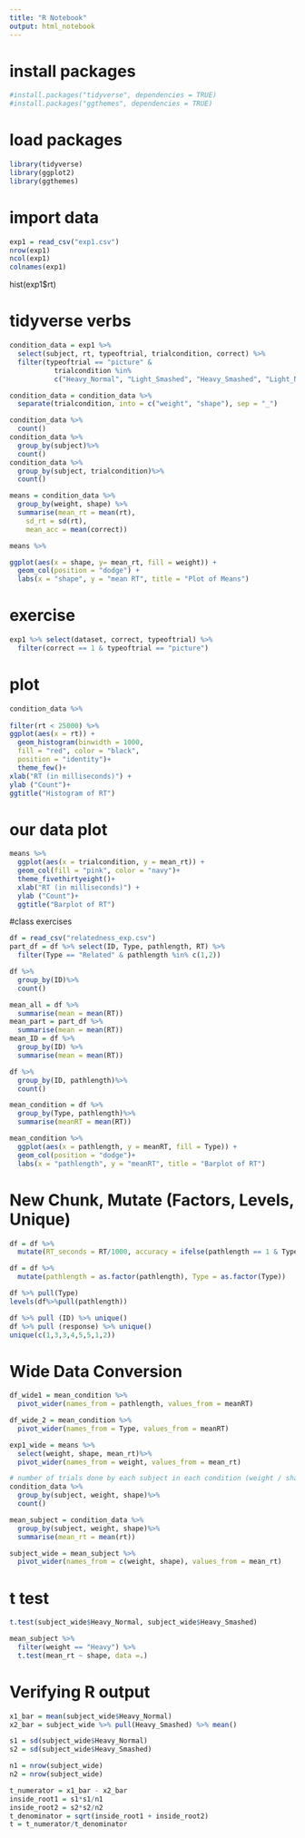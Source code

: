 ```yaml
---
title: "R Notebook"
output: html_notebook
---
```

# install packages
```r
#install.packages("tidyverse", dependencies = TRUE)
#install.packages("ggthemes", dependencies = TRUE)
```
# load packages
```r
library(tidyverse)
library(ggplot2)
library(ggthemes)
```
# import data
```r
exp1 = read_csv("exp1.csv")
nrow(exp1)
ncol(exp1)
colnames(exp1)
```
hist(exp1$rt)

# tidyverse verbs
```r
condition_data = exp1 %>%
  select(subject, rt, typeoftrial, trialcondition, correct) %>%
  filter(typeoftrial == "picture" &
           trialcondition %in%
           c("Heavy_Normal", "Light_Smashed", "Heavy_Smashed", "Light_Normal"))

condition_data = condition_data %>%
  separate(trialcondition, into = c("weight", "shape"), sep = "_")

condition_data %>% 
  count()
condition_data %>%
  group_by(subject)%>%
  count()
condition_data %>%
  group_by(subject, trialcondition)%>%
  count()

means = condition_data %>%
  group_by(weight, shape) %>%
  summarise(mean_rt = mean(rt),
    sd_rt = sd(rt),
    mean_acc = mean(correct))

means %>%
```


```r
ggplot(aes(x = shape, y= mean_rt, fill = weight)) +
  geom_col(position = "dodge") +
  labs(x = "shape", y = "mean RT", title = "Plot of Means")
```
# exercise
```r
exp1 %>% select(dataset, correct, typeoftrial) %>%
  filter(correct == 1 & typeoftrial == "picture")
```
# plot
```r
condition_data %>% 
  
filter(rt < 25000) %>%
ggplot(aes(x = rt)) +
  geom_histogram(binwidth = 1000,
  fill = "red", color = "black", 
  position = "identity")+
  theme_few()+
xlab("RT (in milliseconds)") + 
ylab ("Count")+
ggtitle("Histogram of RT")
```
# our data plot
```r
means %>% 
  ggplot(aes(x = trialcondition, y = mean_rt)) +
  geom_col(fill = "pink", color = "navy")+
  theme_fivethirtyeight()+
  xlab("RT (in milliseconds)") + 
  ylab ("Count")+
  ggtitle("Barplot of RT")
```

#class exercises
```r
df = read_csv("relatedness_exp.csv")
part_df = df %>% select(ID, Type, pathlength, RT) %>%
  filter(Type == "Related" & pathlength %in% c(1,2))

df %>% 
  group_by(ID)%>%
  count()

mean_all = df %>%
  summarise(mean = mean(RT))
mean_part = part_df %>%
  summarise(mean = mean(RT))
mean_ID = df %>%
  group_by(ID) %>%
  summarise(mean = mean(RT))

df %>%
  group_by(ID, pathlength)%>%
  count()

mean_condition = df %>%
  group_by(Type, pathlength)%>%
  summarise(meanRT = mean(RT))

mean_condition %>%
  ggplot(aes(x = pathlength, y = meanRT, fill = Type)) +
  geom_col(position = "dodge")+
  labs(x = "pathlength", y = "meanRT", title = "Barplot of RT")
```

# New Chunk, Mutate (Factors, Levels, Unique)
```r
df = df %>% 
  mutate(RT_seconds = RT/1000, accuracy = ifelse(pathlength == 1 & Type == "Related", 1, 0))

df = df %>%
  mutate(pathlength = as.factor(pathlength), Type = as.factor(Type))

df %>% pull(Type)
levels(df%>%pull(pathlength))

df %>% pull (ID) %>% unique()
df %>% pull (response) %>% unique()
unique(c(1,3,3,4,5,5,1,2))
```

# Wide Data Conversion
```r
df_wide1 = mean_condition %>%
  pivot_wider(names_from = pathlength, values_from = meanRT)

df_wide_2 = mean_condition %>%
  pivot_wider(names_from = Type, values_from = meanRT)

exp1_wide = means %>%
  select(weight, shape, mean_rt)%>%
  pivot_wider(names_from = weight, values_from = mean_rt)

# number of trials done by each subject in each condition (weight / shape)
condition_data %>%
  group_by(subject, weight, shape)%>%
  count()

mean_subject = condition_data %>%
  group_by(subject, weight, shape)%>%
  summarise(mean_rt = mean(rt))

subject_wide = mean_subject %>%
  pivot_wider(names_from = c(weight, shape), values_from = mean_rt)
```

# t test
```r
t.test(subject_wide$Heavy_Normal, subject_wide$Heavy_Smashed)

mean_subject %>%
  filter(weight == "Heavy") %>%
  t.test(mean_rt ~ shape, data =.)
```

# Verifying R output
```r
x1_bar = mean(subject_wide$Heavy_Normal)
x2_bar = subject_wide %>% pull(Heavy_Smashed) %>% mean()

s1 = sd(subject_wide$Heavy_Normal)
s2 = sd(subject_wide$Heavy_Smashed)

n1 = nrow(subject_wide)
n2 = nrow(subject_wide)

t_numerator = x1_bar - x2_bar
inside_root1 = s1*s1/n1
inside_root2 = s2*s2/n2
t_denominator = sqrt(inside_root1 + inside_root2)
t = t_numerator/t_denominator
```

